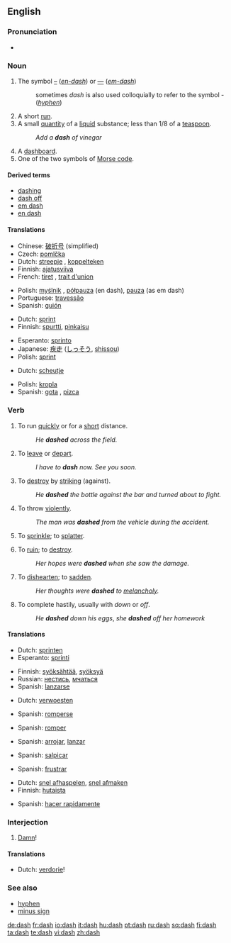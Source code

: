 {{punctuation marks}}
==English==

===Pronunciation===
*{{audio|en-us-dash.ogg|Audio (US)}}
*:{{rhymes|æʃ}}

===Noun===
{{en-noun|es}}

# {{typography}} The symbol [[–]] (''[[en-dash]]'') or [[—]] (''[[em-dash]]'')
#: sometimes ''dash'' is also used colloquially to refer to the symbol - (''[[hyphen]]'')
# A short [[run]].
# A small [[quantity]] of a [[liquid]] substance; less than 1/8 of a [[teaspoon]].
#: ''Add a '''dash''' of vinegar''
# A [[dashboard]].
# One of the two symbols of [[Morse code]].

====Derived terms====
*[[dashing]]
*[[dash off]]
*[[em dash]]
*[[en dash]]

====Translations====
{{trans-top|typographic symbol}}
*Chinese: [[破折号]] (simplified)
*Czech: [[pomlčka]] {{f}}
*Dutch: [[streepje]] {{n}}, [[koppelteken]] {{n}}
*Finnish: [[ajatusviiva]]
*French: [[tiret]] {{m}}, [[trait d'union]] {{m}}
{{trans-mid}}
*Polish: [[myślnik]] {{m}}, [[półpauza]] {{f}} (en dash), [[pauza]] {{f}} (as em dash)
*Portuguese: [[travessão]] {{m}}
*Spanish: [[guión]] {{m}}
{{trans-bottom}}

{{trans-top|short run}}
*Dutch: [[sprint]] {{m}}
*Finnish: [[spurtti]], [[pinkaisu]]
{{trans-mid}}
*Esperanto: [[sprinto]]
*Japanese: [[疾走]] ([[しっそう]], [[shissou]])
*Polish: [[sprint]] {{m}}
{{trans-bottom}}

{{trans-top|small quantity of liquid}}
*Dutch: [[scheutje]] {{n}}
{{trans-mid}}
*Polish: [[kropla]] {{f}}
*Spanish: [[gota]] {{f}}, [[pizca]] {{f}}
{{trans-bottom}}

===Verb===
{{en-verb|dash|es}}

# {{intransitive}} To run [[quick]]ly or for a [[short]] distance.
#: ''He '''dashed''' across the field.''
# {{context|intransitive|informal}} To [[leave]] or [[depart]].
#: ''I have to '''dash''' now. See you soon.''
# {{transitive}} To [[destroy]] by [[striking]] (against).
#: ''He '''dashed''' the bottle against the bar and turned about to fight.''
# {{transitive}} To throw [[violent]]ly.
#: ''The man was '''dashed''' from the vehicle during the accident.''
# {{transitive}} To [[sprinkle]]; to [[splatter]].
# {{transitive}} To [[ruin]]; to [[destroy]].
#: ''Her hopes were '''dashed''' when she saw the damage.''
# {{transitive}} To [[dishearten]]; to [[sadden]].
#: ''Her thoughts were '''dashed''' to [[melancholy]].''
# {{transitive}} To complete hastily, usually with ''down'' or ''off''.
#: ''He '''dashed''' down his eggs'', ''she '''dashed''' off her homework''

====Translations====
{{trans-top|to run short distance}}
*Dutch: [[sprinten]]
*Esperanto: [[sprinti]]
{{trans-mid}}
*Finnish: [[syöksähtää]], [[syöksyä]]
*Russian: [[нестись]], [[мчаться]]
*Spanish: [[lanzarse]]
{{trans-bottom}}

{{trans-top|to leave}}
{{trans-mid}}
{{trans-bottom}}

{{trans-top|to ruin}}
*Dutch: [[verwoesten]]
{{trans-mid}}
*Spanish: [[romperse]]
{{trans-bottom}}

{{trans-top|to destroy}}
{{trans-mid}}
*Spanish: [[romper]]
{{trans-bottom}}

{{trans-top|to throw violently}}
{{trans-mid}}
*Spanish: [[arrojar]], [[lanzar]]
{{trans-bottom}}

{{trans-top|to sprinkle}}
{{trans-mid}}
{{trans-bottom}}

{{trans-top|to ruin}}
{{trans-mid}}
*Spanish: [[salpicar]]
{{trans-bottom}}

{{trans-top|to dishearten}}
{{trans-mid}}
*Spanish: [[frustrar]]
{{trans-bottom}}

{{trans-top|to complete hastily}}
*Dutch: [[snel afhaspelen]], [[snel afmaken]]
*Finnish: [[hutaista]]
{{trans-mid}}
*Spanish: [[hacer rapidamente]]
{{trans-bottom}}

===Interjection===
{{en-intj}}

# {{euphemism}} [[damn|Damn]]!

====Translations====
{{trans-top|damn}}
*Dutch: [[verdorie]]!
{{trans-mid}}
{{trans-bottom}}

===See also===
*[[hyphen]]
*[[minus sign]]

[[de:dash]]
[[fr:dash]]
[[io:dash]]
[[it:dash]]
[[hu:dash]]
[[pt:dash]]
[[ru:dash]]
[[sq:dash]]
[[fi:dash]]
[[ta:dash]]
[[te:dash]]
[[vi:dash]]
[[zh:dash]]